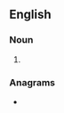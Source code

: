 ==English==

===Noun===
{{head|en|noun form}}

# {{plural of|en|clootie}}

===Anagrams===
* {{anagrams|en|a=ceiloost|colitose}}